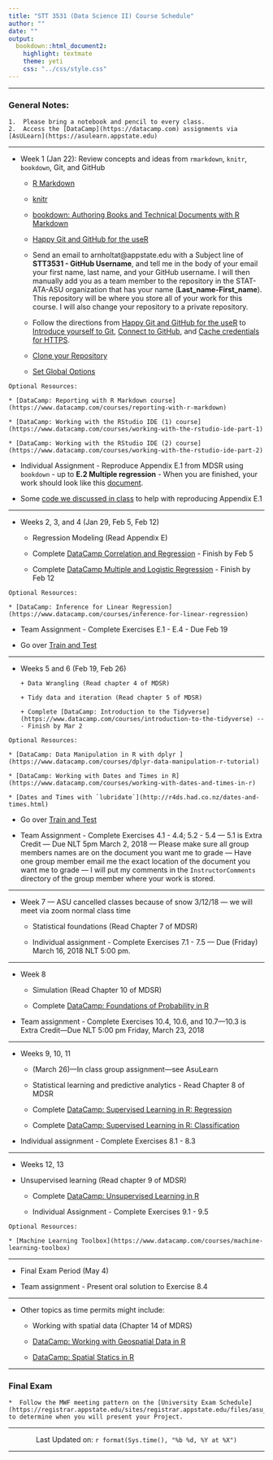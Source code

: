 ```yaml
---
title: "STT 3531 (Data Science II) Course Schedule"
author: ""
date: ""
output: 
  bookdown::html_document2: 
    highlight: textmate
    theme: yeti
    css: "../css/style.css"
---
```


<script type="text/x-mathjax-config">
MathJax.Hub.Config({
  TeX: { equationNumbers: { autoNumber: "AMS" } }
});
</script>

* * *

### General Notes: {-}

```block
1.  Please bring a notebook and pencil to every class.  
2.  Access the [DataCamp](https://datacamp.com) assignments via [AsULearn](https://asulearn.appstate.edu)
```

* * *

* Week 1 (Jan 22): Review concepts and ideas from `rmarkdown`, `knitr`, `bookdown`, Git, and GitHub
    
    + [R Markdown](http://rmarkdown.rstudio.com/)
    
    + [knitr](https://yihui.name/knitr/)
    
    + [bookdown: Authoring Books and Technical Documents with R Markdown](https://bookdown.org/yihui/bookdown/)
    
    + [Happy Git and GitHub for the useR](http://happygitwithr.com/)

    + Send an email to arnholtat@appstate.edu with a Subject line of **STT3531 - GitHub Username**, and tell me in the body of your email your first name, last name, and your GitHub username.  I will then manually add you as a team member to the repository in the STAT-ATA-ASU organization that has your name (**Last_name-First_name**).  This repository will be where you store all of your work for this course.  I will also change your repository to a private repository.
    
    + Follow the directions from [Happy Git and GitHub for the useR](http://happygitwithr.com/) to [Introduce yourself to Git](http://happygitwithr.com/hello-git.html), [Connect to GitHub](http://happygitwithr.com/push-pull-github.html), and [Cache credentials for HTTPS](http://happygitwithr.com/credential-caching.html).

    + [Clone your Repository](../../STT5812CourseRepo/Rmarkdown/CloningRepo.html)
    
    + [Set Global Options](../../STT5812CourseRepo/Rmarkdown/GlobalOptions.html)
    
    
```block
Optional Resources:

* [DataCamp: Reporting with R Markdown course](https://www.datacamp.com/courses/reporting-with-r-markdown)

* [DataCamp: Working with the RStudio IDE (1) course](https://www.datacamp.com/courses/working-with-the-rstudio-ide-part-1)

* [DataCamp: Working with the RStudio IDE (2) course](https://www.datacamp.com/courses/working-with-the-rstudio-ide-part-2)
``` 

* Individual Assignment - Reproduce Appendix E.1 from MDSR using `bookdown` - up to **E.2 Multiple regression** - When you are finished, your work should look like this [document](./appE.html).  

* Some [code we discussed in class](https://raw.githubusercontent.com/alanarnholt/GeneralStatistics/master/rmarkdown/ResidualGraphs.Rmd) to help with reproducing Appendix E.1

* * *

* Weeks 2, 3, and 4 (Jan 29, Feb 5, Feb 12)

    + Regression Modeling (Read Appendix E)

    + Complete [DataCamp Correlation and Regression](https://www.datacamp.com/courses/correlation-and-regression) - Finish by Feb 5

    + Complete [DataCamp Multiple and Logistic Regression](https://www.datacamp.com/courses/multiple-and-logistic-regression) - Finish by Feb 12

```block
Optional Resources:

* [DataCamp: Inference for Linear Regression](https://www.datacamp.com/courses/inference-for-linear-regression)

```    

* Team Assignment - Complete Exercises E.1 - E.4 - Due Feb 19

* Go over [Train and Test](../rmarkdown/TrainAndTestPartitions.html)

* * *

* Weeks 5 and 6 (Feb 19, Feb 26)

      + Data Wrangling (Read chapter 4 of MDSR)
      
      + Tidy data and iteration (Read chapter 5 of MDSR)
      
      + Complete [DataCamp: Introduction to the Tidyverse](https://www.datacamp.com/courses/introduction-to-the-tidyverse) --- Finish by Mar 2
      
```block
Optional Resources:

* [DataCamp: Data Manipulation in R with dplyr ](https://www.datacamp.com/courses/dplyr-data-manipulation-r-tutorial)

* [DataCamp: Working with Dates and Times in R](https://www.datacamp.com/courses/working-with-dates-and-times-in-r)

* [Dates and Times with `lubridate`](http://r4ds.had.co.nz/dates-and-times.html)

```  

* Go over [Train and Test](../rmarkdown/TrainAndTestPartitions.html)
      
* Team Assignment - Complete Exercises 4.1 - 4.4; 5.2 - 5.4 --- 5.1 is Extra Credit --- Due NLT 5pm March 2, 2018 --- 
Please make sure all group members names are on the document you want me to grade --- Have one group member email me the exact location of the document you want me to grade --- I will put my comments in the `InstructorComments` directory of the group member where your work is stored.

* * *

* Week 7 --- ASU cancelled classes because of snow 3/12/18 --- we will meet via zoom normal class time

    + Statistical foundations (Read Chapter 7 of MDSR)
    
    +  Individual assignment - Complete Exercises 7.1 - 7.5 --- Due (Friday) March 16, 2018 NLT 5:00 pm. 

* * *

* Week 8 

    + Simulation (Read Chapter 10 of MDSR)
    
    + Complete [DataCamp: Foundations of Probability in R](https://www.datacamp.com/courses/foundations-of-probability-in-r)
    
* Team assignment - Complete Exercises 10.4, 10.6, and 10.7---10.3 is Extra Credit---Due NLT 5:00 pm Friday, March 23, 2018
    
* * *

* Weeks 9, 10, 11

    + (March 26)---In class group assignment---see AsuLearn

    + Statistical learning and predictive analytics - Read Chapter 8 of MDSR
    
    + Complete [DataCamp: Supervised Learning in R: Regression](https://www.datacamp.com/courses/supervised-learning-in-r-regression)
    
    + Complete [DataCamp: Supervised Learning in R: Classification](https://www.datacamp.com/courses/supervised-learning-in-r-classification)

* Individual assignment - Complete Exercises 8.1 - 8.3

* * *

* Weeks 12, 13

* Unsupervised learning (Read chapter 9 of MDSR)

    + Complete [DataCamp: Unsupervised Learning in R](https://www.datacamp.com/courses/unsupervised-learning-in-r)

    + Individual Assignment - Complete Exercises 9.1 - 9.5
    
```block
Optional Resources:

* [Machine Learning Toolbox](https://www.datacamp.com/courses/machine-learning-toolbox)
```



* * *

* Final Exam Period (May 4)

* Team assignment - Present oral solution to Exercise 8.4


* * *

* Other topics as time permits might include:

    + Working with spatial data (Chapter 14 of MDRS)

    + [DataCamp: Working with Geospatial Data in R](https://www.datacamp.com/courses/working-with-geospatial-data-in-r)

    + [DataCamp: Spatial Statics in R](https://www.datacamp.com/courses/spatial-statistics-in-r)
    
* * *    

### Final Exam {-}

```block
*  Follow the MWF meeting pattern on the [University Exam Schedule](https://registrar.appstate.edu/sites/registrar.appstate.edu/files/asu_spring_2018_exam_schedule.pdf) to determine when you will present your Project.
```

________________

<center> Last Updated on: `r format(Sys.time(), "%b %d, %Y at %X")` </center>

________________
